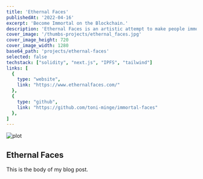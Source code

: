 ```yaml
---
title: 'Ethernal Faces'
publishedAt: '2022-04-16'
excerpt: 'Become Immortal on the Blockchain.'
description: 'Ethernal Faces is an artistic attempt to make people immortal on the blockchain. It uses blockchain infrastructure, image compression techniques and pop cultural references to let people become an NFT themselves.'
cover_image: '/thumbs-projects/ethernal_faces.jpg'
cover_image_height: 720
cover_image_width: 1280
base64_path: 'projects/ethernal-faces'
selected: false
techstack: ["solidity", "next.js", "IPFS", "tailwind"]
links: [
  {
    type: "website",
    link: "https://www.ethernalfaces.com/"
  },
  {
    type: "github",
    link: "https://github.com/toni-minge/immortal-faces"
  },
]
---
```




![plot](/projects/ethernal-faces/ethf_001_intro.jpg)
## Ethernal Faces

This is the body of my blog post.
